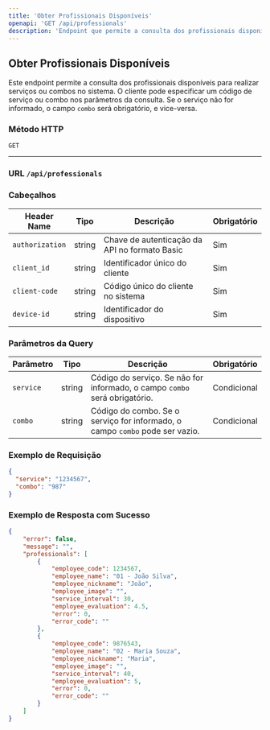 ```yaml
---
title: 'Obter Profissionais Disponíveis'
openapi: 'GET /api/professionals'
description: 'Endpoint que permite a consulta dos profissionais disponíveis para realizar serviços ou combos.'
---
```


## Obter Profissionais Disponíveis

Este endpoint permite a consulta dos profissionais disponíveis para realizar serviços ou combos no sistema. O cliente pode especificar um código de serviço ou combo nos parâmetros da consulta. Se o serviço não for informado, o campo `combo` será obrigatório, e vice-versa.

### Método HTTP

`GET`

---
### **URL** `/api/professionals`

### Cabeçalhos

| Header Name       | Tipo    | Descrição                                     | Obrigatório |
|-------------------|---------|-----------------------------------------------|-------------|
| `authorization`   | string  | Chave de autenticação da API no formato Basic  | Sim         |
| `client_id`       | string  | Identificador único do cliente                 | Sim         |
| `client-code`     | string  | Código único do cliente no sistema             | Sim         |
| `device-id`       | string  | Identificador do dispositivo                   | Sim         |

### Parâmetros da Query

| Parâmetro        | Tipo    | Descrição                                                | Obrigatório |
|------------------|---------|----------------------------------------------------------|-------------|
| `service`        | string  | Código do serviço. Se não for informado, o campo `combo` será obrigatório. | Condicional |
| `combo`          | string  | Código do combo. Se o serviço for informado, o campo `combo` pode ser vazio. | Condicional |

### Exemplo de Requisição

```json
{
  "service": "1234567",
  "combo": "987"
}
```


### Exemplo de Resposta com Sucesso

```json
{
    "error": false,
    "message": "",
    "professionals": [
        {
            "employee_code": 1234567,
            "employee_name": "01 - João Silva",
            "employee_nickname": "João",
            "employee_image": "",
            "service_interval": 30,
            "employee_evaluation": 4.5,
            "error": 0,
            "error_code": ""
        },
        {
            "employee_code": 9876543,
            "employee_name": "02 - Maria Souza",
            "employee_nickname": "Maria",
            "employee_image": "",
            "service_interval": 40,
            "employee_evaluation": 5,
            "error": 0,
            "error_code": ""
        }
    ]
}
```
